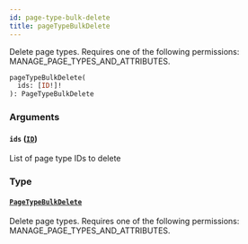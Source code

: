 ```yaml
---
id: page-type-bulk-delete
title: pageTypeBulkDelete
---
```



Delete page types. Requires one of the following permissions: MANAGE_PAGE_TYPES_AND_ATTRIBUTES.

```graphql
pageTypeBulkDelete(
  ids: [ID!]!
): PageTypeBulkDelete
```


### Arguments

#### `ids` ([`ID`](../../../developer/api-reference/scalars/id))

List of page type IDs to delete


### Type

#### [`PageTypeBulkDelete`](../../../developer/api-reference/objects/page-type-bulk-delete) 

Delete page types. Requires one of the following permissions: MANAGE_PAGE_TYPES_AND_ATTRIBUTES.




